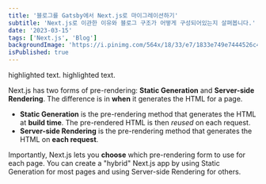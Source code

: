 ```yaml
---
title: '블로그를 Gatsby에서 Next.js로 마이그레이션하기'
subtitle: 'Next.js로 이관한 이유와 블로그 구조가 어떻게 구성되어있는지 살펴봅니다.'
date: '2023-03-15'
tags: ['Next.js', 'Blog']
backgroundImage: 'https://i.pinimg.com/564x/18/33/e7/1833e749e7444526c4b99ce805bfdf15.jpg'
isPublished: true
---
```


<Highlight>highlighted text</Highlight>.
<Highlight>highlighted text</Highlight>.

Next.js has two forms of pre-rendering: **Static Generation** and **Server-side Rendering**. The difference is in **when** it generates the HTML for a page.

- **Static Generation** is the pre-rendering method that generates the HTML at **build time**. The pre-rendered HTML is then _reused_ on each request.
- **Server-side Rendering** is the pre-rendering method that generates the HTML on **each request**.

Importantly, Next.js lets you **choose** which pre-rendering form to use for each page. You can create a "hybrid" Next.js app by using Static Generation for most pages and using Server-side Rendering for others.